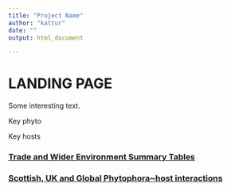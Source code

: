 ```yaml
---
title: "Project Name"
author: "kattur"
date: ""
output: html_document

---
```


# LANDING PAGE


Some interesting text.



Key phyto

Key hosts



### [Trade and Wider Environment Summary Tables](<trade_widerEnv_summary.html>) 



### [Scottish, UK and Global Phytophora~host interactions](<location_summary.html>) 

<br>


